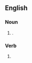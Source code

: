 ==English==

===Noun===
{{head|en|noun plural form}}

# {{plural of|corrival|lang=en}}.

===Verb===
{{head|en|verb form}}

# {{en-third-person singular of|corrival}}